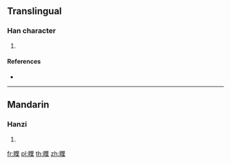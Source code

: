 {{character info/new}}
==Translingual==

===Han character===
{{Han char|rn=109|rad=目|as=13|sn=18|four=|canj=BUTPD}}

# {{defn|Han|sort=目13}}

====References====
* {{Han ref|kx=0818.200|dkj=23725|dj=1230.230|hdz=42516.040|uh=77B8|ud=30648}}

----

==Mandarin==

===Hanzi===
{{cmn-hanzi|pin=[[jí]] ([[ji2]]), [[jù]] ([[ju4]]), [[qú]] ([[qu2]]), [[yè]] ([[ye4]])|wg=chi<sup>2</sup>, chü<sup>4</sup>, ch'ü<sup>2</sup>, yeh<sup>4</sup>}}

# {{defn|lang=cmn|sort=目13}}

[[fr:瞸]]
[[pl:瞸]]
[[th:瞸]]
[[zh:瞸]]